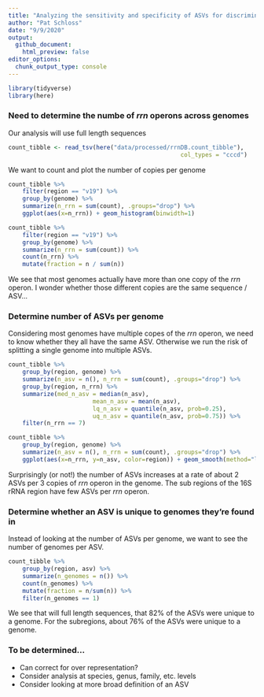 ```yaml
---
title: "Analyzing the sensitivity and specificity of ASVs for discriminating between genomes"
author: "Pat Schloss"
date: "9/9/2020"
output:
  github_document:
    html_preview: false
editor_options: 
  chunk_output_type: console
---
```


```r
library(tidyverse)
library(here)
```

### Need to determine the numbe of *rrn* operons across genomes

Our analysis will use full length sequences

```r
count_tibble <- read_tsv(here("data/processed/rrnDB.count_tibble"),
												 col_types = "cccd")
```

We want to count and plot the number of copies per genome

```r
count_tibble %>%
	filter(region == "v19") %>%
	group_by(genome) %>%
	summarize(n_rrn = sum(count), .groups="drop") %>%
	ggplot(aes(x=n_rrn)) + geom_histogram(binwidth=1)

count_tibble %>%
	filter(region == "v19") %>%
	group_by(genome) %>%
	summarize(n_rrn = sum(count)) %>%
	count(n_rrn) %>%
	mutate(fraction = n / sum(n))
```

We see that most genomes actually have more than one copy of the *rrn* operon. I wonder whether those different copies are the same sequence / ASV...


### Determine number of ASVs per genome

Considering most genomes have multiple copes of the *rrn* operon, we need to know whether they all have the same ASV. Otherwise we run the risk of splitting a single genome into multiple ASVs.

```r
count_tibble %>% 
	group_by(region, genome) %>%
	summarize(n_asv = n(), n_rrn = sum(count), .groups="drop") %>%
	group_by(region, n_rrn) %>%
	summarize(med_n_asv = median(n_asv),
						mean_n_asv = mean(n_asv),
						lq_n_asv = quantile(n_asv, prob=0.25),
						uq_n_asv = quantile(n_asv, prob=0.75)) %>%
	filter(n_rrn == 7)

count_tibble %>% 
	group_by(region, genome) %>%
	summarize(n_asv = n(), n_rrn = sum(count), .groups="drop") %>%
	ggplot(aes(x=n_rrn, y=n_asv, color=region)) + geom_smooth(method="lm")
```

Surprisingly (or not!) the number of ASVs increases at a rate of about 2 ASVs per 3 copies of *rrn* operon in the genome. The sub regions of the 16S rRNA region have few ASVs per *rrn* operon.


### Determine whether an ASV is unique to genomes they're found in

Instead of looking at the number of ASVs per genome, we want to see the number of genomes per ASV.

```r
count_tibble %>%
	group_by(region, asv) %>%
	summarize(n_genomes = n()) %>%
	count(n_genomes) %>%
	mutate(fraction = n/sum(n)) %>%
	filter(n_genomes == 1)
```

We see that will full length sequences, that 82% of the ASVs were unique to a genome. For the subregions, about 76% of the ASVs were unique to a genome.



### To be determined...
* Can correct for over representation? 
* Consider analysis at species, genus, family, etc. levels
* Consider looking at more broad definition of an ASV